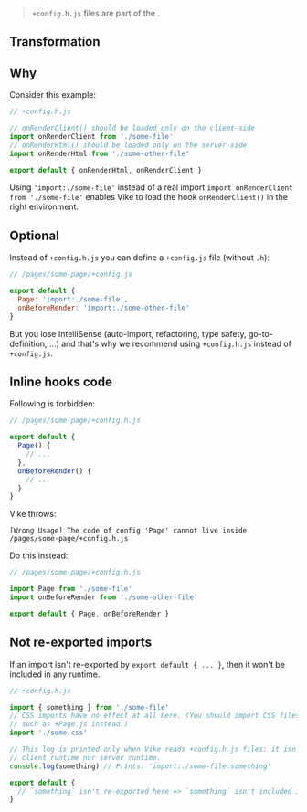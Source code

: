 
> `+config.h.js` files are part of the <Link text="V1 design" href="/migration/v1-design" />.


## Transformation

<HeaderFileIntro />


## Why

Consider this example:

```js
// +config.h.js

// onRenderClient() should be loaded only on the client-side
import onRenderClient from './some-file'
// onRenderHtml() should be loaded only on the server-side
import onRenderHtml from './some-other-file'

export default { onRenderHtml, onRenderClient }
```

Using `'import:./some-file'` instead of a real import `import onRenderClient from './some-file'` enables Vike to load the hook `onRenderClient()` in the right environment.


## Optional

Instead of `+config.h.js` you can define a `+config.js` file (without `.h`):

```js
// /pages/some-page/+config.js

export default {
  Page: 'import:./some-file',
  onBeforeRender: 'import:./some-other-file'
}
```

But you lose IntelliSense (auto-import, refactoring, type safety, go-to-definition, ...) and that's why we recommend using `+config.h.js` instead of `+config.js`.


## Inline hooks code

Following is forbidden:

```js
// /pages/some-page/+config.h.js

export default {
  Page() {
    // ...
  },
  onBeforeRender() {
    // ...
  }
}
```

Vike throws:
```
[Wrong Usage] The code of config 'Page' cannot live inside /pages/some-page/+config.h.js
```

Do this instead:

```js
// /pages/some-page/+config.h.js

import Page from './some-file'
import onBeforeRender from './some-other-file'

export default { Page, onBeforeRender }
```


## Not re-exported imports

If an import isn't re-exported by `export default { ... }`, then it won't be included in any runtime.

```js
// +config.h.js

import { something } from './some-file'
// CSS imports have no effect at all here. (You should import CSS files in runtime code
// such as +Page.js instead.)
import './some.css'

// This log is printed only when Vike reads +config.h.js files: it isn't included in the
// client runtime nor server runtime.
console.log(something) // Prints: 'import:./some-file:something'

export default {
  // `something` isn't re-exported here => `something` isn't included in any runtime.
}
```
